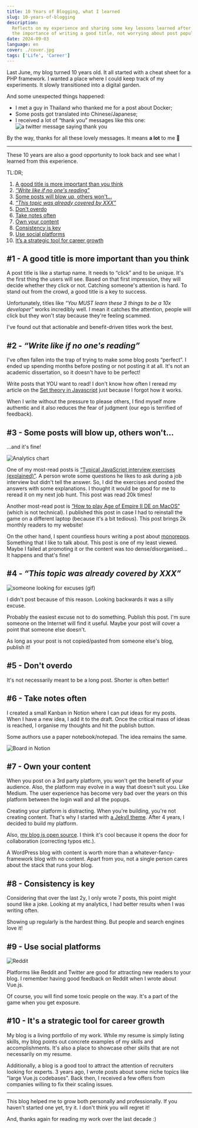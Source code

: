 ```yaml
---
title: 10 Years of Blogging, what I learned
slug: 10-years-of-blogging
description:
  Reflects on my experience and sharing some key lessons learned after 10y of blogging. Including
  the importance of writing a good title, not worrying about post popularity...
date: 2024-09-03
language: en
cover: ./cover.jpg
tags: ['Life', 'Career']
---
```



Last June, my blog turned 10 years old. It all started with a cheat sheet for a PHP framework. I
wanted a place where I could keep track of my experiments. It slowly transitioned into a digital
garden.

And some unexpected things happened:

- I met a guy in Thailand who thanked me for a post about Docker;
- Some posts got translated into Chinese/Japanese;
- I received a lot of “thank you” messages like this
  one:![a twitter message saying thank you](./message.png)

By the way, thanks for all these lovely messages. It means **a lot** to me 🫶

---

These 10 years are also a good opportunity to look back and see what I learned from this experience.

TL:DR;

1. [A good title is more important than you think](#1---a-good-title-is-more-important-than-you-think)
2. [_“Write like if no one's reading”_](#2---write-like-if-no-ones-reading)
3. [Some posts will blow up, others won't…](3---some-posts-will-blow-up-others-wont)
4. [_“This topic was already covered by XXX”_](4---this-topic-was-already-covered-by-xxx)
5. [Don't overdo](#5---dont-overdo)
6. [Take notes often](#6---take-notes-often)
7. [Own your content](#7---own-your-content)
8. [Consistency is key](#8---consistency-is-key)
9. [Use social platforms](#9---use-social-platforms)
10. [It’s a strategic tool for career growth](#10---its-a-strategic-tool-for-career-growth)

## #1 - A good title is more important than you think

A post title is like a startup name. It needs to “click” and to be unique. It's the first thing the
users will see. Based on that first impression, they will decide whether they click or not. Catching
someone's attention is hard. To stand out from the crowd, a good title is a key to success.

Unfortunately, titles like *“You MUST learn these 3 things to be a 10x developer”* works incredibly
well. I mean it catches the attention, people will click but they won't stay because they're feeling
scammed.

I've found out that actionable and benefit-driven titles work the best.

## #2 - _“Write like if no one's reading”_

I've often fallen into the trap of trying to make some blog posts “perfect”. I ended up spending
months before posting or not posting it at all. It's not an academic dissertation, so it doesn't
have to be perfect!

Write posts that YOU want to read! I don't know how often I reread my article on the
[Set theory in Javascript](https://www.maxpou.fr/blog/no-more-loop-in-js/#set-theory-union--intersection--and-difference)
just because I forgot how it works.

When I write without the pressure to please others, I find myself more authentic and it also reduces
the fear of judgment (our ego is terrified of feedback).

## #3 - Some posts will blow up, others won't…

…and it's fine!

![Analytics chart](./chart.png)

One of my most-read posts is
[“Typical JavaScript interview exercises (explained)”](https://www.maxpou.fr/blog/js-exercises-explained/).
A person wrote some questions he likes to ask during a job interview but didn't tell the answer. So,
I did the exercises and posted the answers with some explanations. I thought it would be good for me
to reread it on my next job hunt. This post was read 20k times!

Another most-read post is
[“How to play Age of Empire II DE on MacOS”](https://www.maxpou.fr/blog/aoe2-on-macos/) (which is
not technical). I published this post in case I had to reinstall the game on a different laptop
(because it's a bit tedious). This post brings 2k monthly readers to my website!

On the other hand, I spent countless hours writing a post about
[monorepos](https://www.maxpou.fr/blog/monorepo-pros-and-cons/). Something that I like to talk
about. This post is one of my least viewed. Maybe I failed at promoting it or the content was too
dense/disorganised… It happens and that's fine!

## #4 - _“This topic was already covered by XXX”_

![someone looking for excuses (gif)](./excuses.webp)

I didn't post because of this reason. Looking backwards it was a silly excuse.

Probably the easiest excuse not to do something. Publish this post. I'm sure someone on the Internet
will find it useful. Maybe your post will cover a point that someone else doesn't.

As long as your post is not copied/pasted from someone else's blog, publish it!

## #5 - Don't overdo

It's not necessarily meant to be a long post. Shorter is often better!

## #6 - Take notes often

I created a small Kanban in Notion where I can put ideas for my posts. When I have a new idea, I add
it to the draft. Once the critical mass of ideas is reached, I organise my thoughts and hit the
publish button.

Some authors use a paper notebook/notepad. The idea remains the same.

![Board in Notion](./board.png)

## #7 - Own your content

When you post on a 3rd party platform, you won't get the benefit of your audience. Also, the
platform may evolve in a way that doesn't suit you. Like Medium. The user experience has become very
bad over the years on this platform between the login wall and all the popups.

Creating your platform is distracting. When you're building, you're not creating content. That's why
I started with [a Jekyll theme](https://mmistakes.github.io/jekyll-theme-hpstr/). After 4 years, I
decided to build my platform.

Also, [my blog is open source](https://github.com/maxpou/maxpou.fr). I think it's cool because it
opens the door for collaboration (correcting typos etc.).

<Info title="💡 Beginner tips!">
  A WordPress blog with content is worth more than a whatever-fancy-framework blog with no content.
  Apart from you, not a single person cares about the stack that runs your blog.
</Info>

## #8 - Consistency is key

Considering that over the last 2y, I only wrote 7 posts, this point might sound like a joke. Looking
at my analytics, I had better results when I was writing often.

Showing up regularly is the hardest thing. But people and search engines love it!

## #9 - Use social platforms

![Reddit](./reddit.png)

Platforms like Reddit and Twitter are good for attracting new readers to your blog. I remember
having good feedback on Reddit when I wrote about Vue.js.

Of course, you will find some toxic people on the way. It's a part of the game when you get
exposure.

## #10 - It's a strategic tool for career growth

My blog is a living portfolio of my work. While my resume is simply listing skills, my blog points
out concrete examples of my skills and accomplishments. It's also a place to showcase other skills
that are not necessarily on my resume.

Additionally, a blog is a good tool to attract the attention of recruiters looking for experts. 3
years ago, I wrote posts about some niche topics like "large Vue.js codebases". Back then, I
received a few offers from companies willing to fix their scaling issues.

---

This blog helped me to grow both personally and professionally. If you haven't started one yet, try
it. I don't think you will regret it!

And, thanks again for reading my work over the last decade :)
